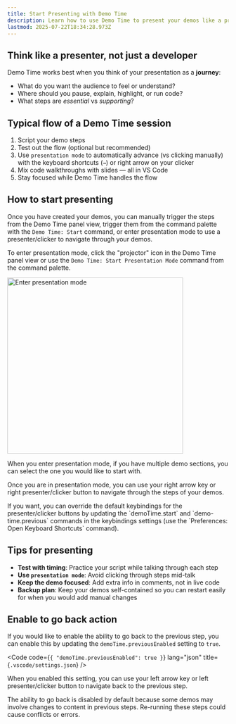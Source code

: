 ```yaml
---
title: Start Presenting with Demo Time
description: Learn how to use Demo Time to present your demos like a pro.
lastmod: 2025-07-22T18:34:28.973Z
---
```




## Think like a presenter, not just a developer

Demo Time works best when you think of your presentation as a **journey**:

- What do you want the audience to feel or understand?
- Where should you pause, explain, highlight, or run code?
- What steps are *essential* vs *supporting*?

## Typical flow of a Demo Time session

1. Script your demo steps
2. Test out the flow (optional but recommended)
2. Use `presentation mode` to automatically advance (vs clicking manually) with the keyboard shortcuts (`→`) or right arrow on your clicker
3. Mix code walkthroughs with slides — all in VS Code
4. Stay focused while Demo Time handles the flow

## How to start presenting

Once you have created your demos, you can manually trigger the steps from the Demo Time panel view, trigger them from the command palette with the `Demo Time: Start` command, or enter presentation mode to use a presenter/clicker to navigate through your demos.

To enter presentation mode, click the "projector" icon in the Demo Time panel view or use the `Demo Time: Start Presentation Mode` command from the command palette.

<Image class="mx-auto" src={presentationModeImage} alt="Enter presentation mode" width="400" />

When you enter presentation mode, if you have multiple demo sections, you can select the one you would like to start with.

Once you are in presentation mode, you can use your right arrow key or right presenter/clicker button to navigate through the steps of your demos.

<Aside type="tip">
If you want, you can override the default keybindings for the presenter/clicker buttons by updating the `demoTime.start` and `demo-time.previous` commands in the keybindings settings (use the `Preferences: Open Keyboard Shortcuts` command).
</Aside>

## Tips for presenting

- **Test with timing**: Practice your script while talking through each step
- **Use `presentation mode`**: Avoid clicking through steps mid-talk
- **Keep the demo focused**: Add extra info in comments, not in live code
- **Backup plan**: Keep your demos self-contained so you can restart easily for when you would add manual changes

## Enable to go back action

If you would like to enable the ability to go back to the previous step, you can enable this by updating the `demoTime.previousEnabled` setting to `true`.

<Code code={`{
    "demoTime.previousEnabled": true
}`} 
  lang="json" 
  title={`.vscode/settings.json`} />

When you enabled this setting, you can use your left arrow key or left presenter/clicker button to navigate back to the previous step.

<Aside type="caution">
The ability to go back is disabled by default because some demos may involve changes to content in previous steps. Re-running these steps could cause conflicts or errors.
</Aside>